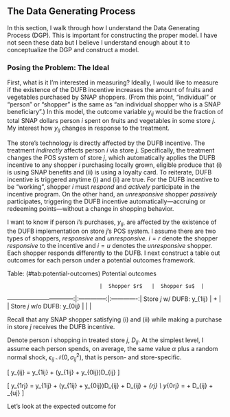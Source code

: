 ## The Data Generating Process {-}

In this section, I walk through how I understand the Data Generating Process (DGP). This is important for constructing the proper model. I have not seen these data but I believe I understand enough about it to conceptualize the DGP and construct a model.


### Posing the Problem: The Ideal {-}

First, what is it I'm interested in measuring? Ideally, I would like to measure if the existence of the DUFB incentive increases the amount of fruits and vegetables purchased by SNAP shoppers. (From this point, "individual" or "person" or "shopper" is the same as "an individual shopper who is a SNAP beneficiary".) In this model, the outcome variable $y_{ij}$ would be the fraction of total SNAP dollars person $i$ spent on fruits and vegetables in some store $j$. My interest how $y_{ij}$ changes in response to the treatment. 

The store's technology is directly affected by the DUFB incentive. The treatment *indirectly* affects person $i$ via store $j$. Specifically, the treatment changes the POS system of store $j$, which automatically applies the DUFB incentive to any shopper $i$ purchasing locally grown, eligible produce that (i) is using SNAP benefits and (ii) is using a loyalty card. To reiterate, DUFB incentive is triggered anytime (i) and (ii) are true. For the DUFB incentive to be "working", shopper $i$ must *respond* and *actively* participate in the incentive program. On the other hand, an *unresponsive* shopper *passively* participates, triggering the DUFB incentive automatically---accruing or redeeming points---without a change in shopping behavior.

I want to know if person $i$'s purchases, $y_{ij}$, are affected by the existence of the DUFB implementation on store $j$'s POS system. I assume there are two types of shoppers, *responsive* and *unresponsive*. $i = r$ denote the shopper *responsive* to the incentive and $i = u$ denotes the *unresponsive* shopper. Each shopper responds differently to the DUFB. I next construct a table out outcomes for each person under a potential outcomes framework.



Table: (\#tab:potential-outcomes) Potential outcomes

                                  |  Shopper $r$   |  Shopper $u$  |
---------------------------------:|:--------------:|:-------------:|
Store $j$ w/ DUFB&#58; y_{1ij}    | \alpha + \beta |    \alpha     |
Store $j$ w/o DUFB&#58; y_{0ij}   |  \alpha        |    \alpha     | 
          
Recall that any SNAP shopper satisfying (i) and (ii) while making a purchase in store $j$ receives the DUFB incentive.
          


Denote person $i$ shopping in treated store $j$, $D_{ij}$. At the simplest level, I assume each person spends, on average, the same value $\alpha$ plus a random normal shock, $\epsilon_{ij} ~ \mathcal{N}(0, \sigma_{ij}^2)$, that is person- and store-specific. 

\[
  y_{ij} = y_{1ij} + (y_{1ij} + y_{0ij})D_{ij}
\]

\[
  y_{1rj} = y_{1ij} + (y_{1ij} + y_{0ij})D_{ij}
  \alpha + \beta D_{ij} + \epsilon_{rj} \\
  y_{0rj} = \alpha + \delta D_{ij} + \epsilon_{uj}
\]

Let's look at the expected outcome for 
